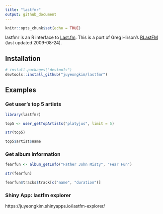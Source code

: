 ```yaml
---
title: "lastfmr"
output: github_document
---
```


```r
knitr::opts_chunk$set(echo = TRUE)
```

lastfmr is an R interface to [Last.fm](http://www.last.fm/api). This is a port of Greg Hirson's [RLastFM](https://cran.r-project.org/package=RLastFM) (last updated 2009-08-24).


## Installation

```r
# install.packages("devtools")
devtools::install_github("juyeongkim/lastfmr")
```


## Examples

### Get user's top 5 artists

```r
library(lastfmr)

top5 <- user_getTopArtists("platyjus", limit = 5)

str(top5)

top5$artist$name
```


### Get album information
```r
fearfun <- album_getInfo("Father John Misty", "Fear Fun")

str(fearfun)

fearfun$tracks$track[c("name", "duration")]
```


### Shiny App: lastfm explorer

https://juyeongkim.shinyapps.io/lastfm-explorer/
